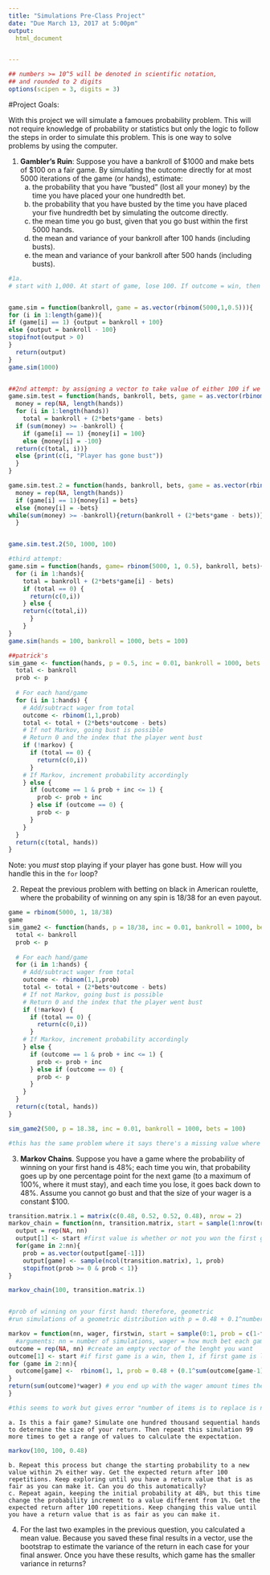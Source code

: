 ```yaml
---
title: "Simulations Pre-Class Project"
date: "Due March 13, 2017 at 5:00pm"
output:
  html_document


---
```


<style type="text/css">
.table {

    width: 80%;
    margin-left:10%; 
    margin-right:10%;
}
</style>
```r
## numbers >= 10^5 will be denoted in scientific notation,
## and rounded to 2 digits
options(scipen = 3, digits = 3)
```




#Project Goals:


With this project we will simulate a famoues probability problem. This will not require knowledge of probability or statistics but only the logic to follow the steps in order to simulate this problem. This is one way to solve problems by using the computer. 

 1. **Gambler's Ruin**: Suppose you have a bankroll of $1000 and make bets of $100 on a fair game. By simulating the outcome directly for at most 5000 iterations of the game (or hands), estimate:
    a. the probability that you have "busted" (lost all your money) by the time you have placed your one hundredth bet. 
    b. the probability that you have busted by the time you have placed your five hundredth bet by simulating the outcome directly. 
    c. the mean time you go bust, given that you go bust within the first 5000 hands.
    d. the mean and variance of your bankroll after 100 hands (including busts).
    e. the mean and variance of your bankroll after 500 hands (including busts).

```r
#1a.
# start with 1,000. At start of game, lose 100. If outcome = win, then return = 200. If outcome = lose, return nothing. 


game.sim = function(bankroll, game = as.vector(rbinom(5000,1,0.5))){
for (i in 1:length(game)){
if (game[i] == 1) {output = bankroll + 100}
else {output = bankroll - 100}
stopifnot(output > 0)
}
  return(output)
}
game.sim(1000)


##2nd attempt: by assigning a vector to take value of either 100 if we win or -100 if we lose, and summing that vector, we can see our net total. The function only works while our sum of money is greater than our negative bankroll
game.sim.test = function(hands, bankroll, bets, game = as.vector(rbinom(5000,1,0.5))){
  money = rep(NA, length(hands))
  for (i in 1:length(hands))
    total = bankroll + (2*bets*game - bets)
  if (sum(money) >= -bankroll) {
    if (game[i] == 1) {money[i] = 100}
    else {money[i] = -100}
  return(c(total, i))}
  else {print(c(i, "Player has gone bust"))
  }
}

game.sim.test.2 = function(hands, bankroll, bets, game = as.vector(rbinom(5000,1,0.5))){
  money = rep(NA, length(hands))
  if (game[i] == 1){money[i] = bets}
  else {money[i] = -bets}
while(sum(money) >= -bankroll){return(bankroll + (2*bets*game - bets))}
  }


game.sim.test.2(50, 1000, 100)

#third attempt: 
game.sim = function(hands, game= rbinom(5000, 1, 0.5), bankroll, bets){
  for (i in 1:hands){
    total = bankroll + (2*bets*game[i] - bets)
    if (total == 0) {
      return(c(0,i))  
    } else {
    return(c(total,i))
      }
    }
}  
game.sim(hands = 100, bankroll = 1000, bets = 100)

##patrick's 
sim_game <- function(hands, p = 0.5, inc = 0.01, bankroll = 1000, bets = 100, markov = FALSE) {
  total <- bankroll
  prob <- p
  
  # For each hand/game
  for (i in 1:hands) {
    # Add/subtract wager from total
    outcome <- rbinom(1,1,prob)
    total <- total + (2*bets*outcome - bets)
    # If not Markov, going bust is possible 
    # Return 0 and the index that the player went bust
    if (!markov) {
      if (total == 0) {
        return(c(0,i))
      }
    # If Markov, increment probability accordingly
    } else {
      if (outcome == 1 & prob + inc <= 1) {
        prob <- prob + inc
      } else if (outcome == 0) {
        prob <- p
      }
    }
  }
  return(c(total, hands))
}


```

 
Note: you *must* stop playing if your player has gone bust. How will you handle this in the `for` loop?

2. Repeat the previous problem with betting on black in American roulette, where the probability of winning on any spin is 18/38 for an even payout.
```r
game = rbinom(5000, 1, 18/38)
game
sim_game2 <- function(hands, p = 18/38, inc = 0.01, bankroll = 1000, bets = 100, markov = FALSE) {
  total <- bankroll
  prob <- p
  
  # For each hand/game
  for (i in 1:hands) {
    # Add/subtract wager from total
    outcome <- rbinom(1,1,prob)
    total <- total + (2*bets*outcome - bets)
    # If not Markov, going bust is possible 
    # Return 0 and the index that the player went bust
    if (!markov) {
      if (total == 0) {
        return(c(0,i))
      }
    # If Markov, increment probability accordingly
    } else {
      if (outcome == 1 & prob + inc <= 1) {
        prob <- prob + inc
      } else if (outcome == 0) {
        prob <- p
      }
    }
  }
  return(c(total, hands))
}

sim_game2(500, p = 18.38, inc = 0.01, bankroll = 1000, bets = 100)

#this has the same problem where it says there's a missing value where TRUE/FALSE needed
```
3. **Markov Chains**. Suppose you have a game where the probability of winning on your first hand is 48%; each time you win, that probability goes up by one percentage point for the next game (to a maximum of 100%, where it must stay), and each time you lose, it goes back down to 48%. Assume you cannot go bust and that the size of your wager is a constant $100.
```r
transition.matrix.1 = matrix(c(0.48, 0.52, 0.52, 0.48), nrow = 2)
markov_chain = function(nn, transition.matrix, start = sample(1:nrow(transition.matrix), 1)) {
  output = rep(NA, nn)
  output[1] <- start #first value is whether or not you won the first game 
  for(game in 2:nn){
    prob = as.vector(output[game[-1]])
    output[game] <- sample(ncol(transition.matrix), 1, prob)
    stopifnot(prob >= 0 & prob < 1)}
}

markov_chain(100, transition.matrix.1)


#prob of winning on your first hand: therefore, geometric 
#run simulations of a geometric distribution with p = 0.48 + 0.1^number of wins before this game(1 if won the game before, 0 if lost the first game before) power should be to the sum of game

markov = function(nn, wager, firstwin, start = sample(0:1, prob = c(1-firstwin, firstwin))){ 
  #arguments: nn = number of simulations, wager = how much bet each game, firstwin = prob of winning on first game, start = 1 for win w.p. firstwin, 0 for lose w.p 1-firstwin)
outcome = rep(NA, nn) #create an empty vector of the lenght you want 
outcome[1] <- start #if first game is a win, then 1, if first game is lose, then 0
for (game in 2:nn){
  outcome[game] <-  rbinom(1, 1, prob = 0.48 + (0.1^sum(outcome[game-1])*outcome[game-1])) #at each place in the vector after the first win  game, the probability of success goes up by .1^number of wins before this game, because that is the same as .1 for each win, but if you lose, then the whole thing resets to 48
}
return(sum(outcome)*wager) # you end up with the wager amount times the number of games you win 
}

#this seems to work but gives error "number of items is to replace is not a multiple of replacement length"

```

    a. Is this a fair game? Simulate one hundred thousand sequential hands to determine the size of your return. Then repeat this simulation 99 more times to get a range of values to calculate the expectation.
```r
markov(100, 100, 0.48)
```

    b. Repeat this process but change the starting probability to a new value within 2% either way. Get the expected return after 100 repetitions. Keep exploring until you have a return value that is as fair as you can make it. Can you do this automatically?
    c. Repeat again, keeping the initial probability at 48%, but this time change the probability increment to a value different from 1%. Get the expected return after 100 repetitions. Keep changing this value until you have a return value that is as fair as you can make it. 

4. For the last two examples in the previous question, you calculated a mean value. Because you saved these final results in a vector, use the bootstrap to estimate the variance of the return in each case for your final answer. Once you have these results, which game has the smaller variance in returns?